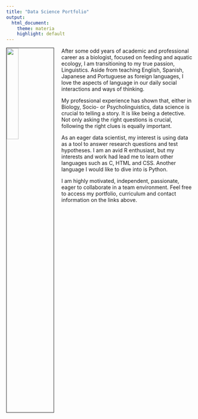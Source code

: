 ---
title: "Data Science Portfolio"
output: 
  html_document:
    theme: materia
    highlight: default
---
<img src="images/IMG_2923.jpg" style="width:25%; border:1px solid; margin-right: 20px" align="left">

After some odd years of academic and professional career as a biologist, focused on feeding and aquatic ecology, I am transitioning to my true passion, Linguistics. Aside from teaching English, Spanish, Japanese and Portuguese as foreign languages, I love the aspects of language in our daily social interactions and ways of thinking. 

My professional experience has shown that, either in Biology, Socio- or Psycholinguistics, data science is crucial to telling a story. It is like being a detective. Not only asking the right questions is crucial, following the right clues is equally important.  

As an eager data scientist, my interest is using data as a tool to answer research questions and test hypotheses. I am an avid R enthusiast, but my interests and work had lead me to learn other languages such as C, HTML and CSS. Another language I would like to dive into is Python.

I am highly motivated, independent, passionate, eager to collaborate in a team environment. Feel free to access my portfolio, curriculum and contact information on the links above.
